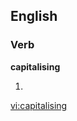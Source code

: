 
==English==

===Verb===
'''capitalising'''

# {{present participle of|[[capitalise]]}}

[[vi:capitalising]]